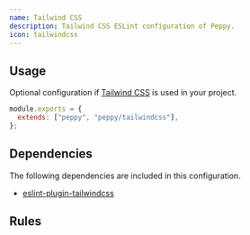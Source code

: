 ```yaml
---
name: Tailwind CSS
description: Tailwind CSS ESLint configuration of Peppy.
icon: tailwindcss
---
```


## Usage

Optional configuration if [Tailwind CSS](https://tailwindcss.com/) is used in your project.

```js
module.exports = {
  extends: ["peppy", "peppy/tailwindcss"],
};
```

## Dependencies

The following dependencies are included in this configuration.

- [eslint-plugin-tailwindcss](https://github.com/francoismassart/eslint-plugin-tailwindcss)

## Rules

<Rules configKey="tailwindcss" />

